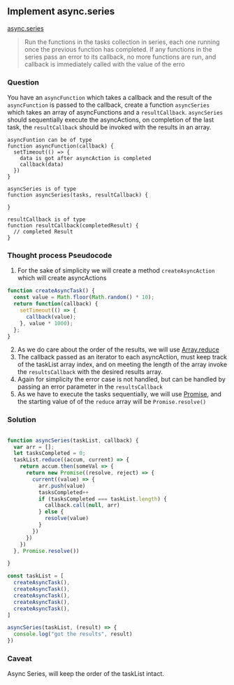 ## Implement async.series


[async.series](https://caolan.github.io/async/docs.html#series) 

>Run the functions in the tasks collection in series, each one running once the previous function has completed. If any functions in the series pass an error to its callback, no more functions are run, and callback is immediately called with the value of the erro

### Question
You have an `asyncFunction` which takes a callback and the result of the `asyncFunction` is passed to the callback,
create a function `asyncSeries` which takes an array of asyncFunctions and a `resultCallback`. `asyncSeries` should sequentially
execute the asyncActions, on completion of the last task, the `resultCallback` should be invoked with the results in an array.
```text
asyncFuntion can be of type
function asyncFunction(callback) {
  setTimeout(() => {
    data is got after asyncAction is completed
    callback(data)
  })
}

asyncSeries is of type
function asyncSeries(tasks, resultCallback) {

}

resultCallback is of type
function resultCallback(completedResult) {
  // completed Result
}
```

### Thought process Pseudocode
1. For the sake of simplicity we will create a method `createAsyncAction` which will create asyncActions
```javascript
function createAsyncTask() {
  const value = Math.floor(Math.random() * 10);
  return function(callback) {
    setTimeout(() => {
      callback(value);
    }, value * 1000);
  };
}
```
2. As we do care about the order of the results, we will use [Array.reduce](https://developer.mozilla.org/en-US/docs/Web/JavaScript/Reference/Global_Objects/Array/Reduce)  
3. The callback passed as an iterator to each asyncAction, must keep track of the taskList array index, and on meeting the length of the array
invoke the `resultsCallback` with the desired results array.
4. Again for simplicity the error case is not handled, but can be handled by passing an error parameter in the `resultsCallback`
5. As we have to execute the tasks sequentially, we will use [Promise](https://developer.mozilla.org/en-US/docs/Web/JavaScript/Reference/Global_Objects/Promise), and the starting value of 
of the `reduce` array will be `Promise.resolve()`

### Solution
```javascript

function asyncSeries(taskList, callback) {
  var arr = [];
  let tasksCompleted = 0;
  taskList.reduce((accum, current) => {
    return accum.then(someVal => {
      return new Promise((resolve, reject) => {
        current((value) => {
          arr.push(value)
          tasksCompleted++
          if (tasksCompleted === taskList.length) {
            callback.call(null, arr)
          } else {
            resolve(value)
          }
        })
      })
    })
  }, Promise.resolve())

}

const taskList = [
  createAsyncTask(),
  createAsyncTask(),
  createAsyncTask(),
  createAsyncTask(),
  createAsyncTask(),
]

asyncSeries(taskList, (result) => {
  console.log("got the results", result)
})

``` 

### Caveat
Async Series, will keep the order of the taskList intact. 
